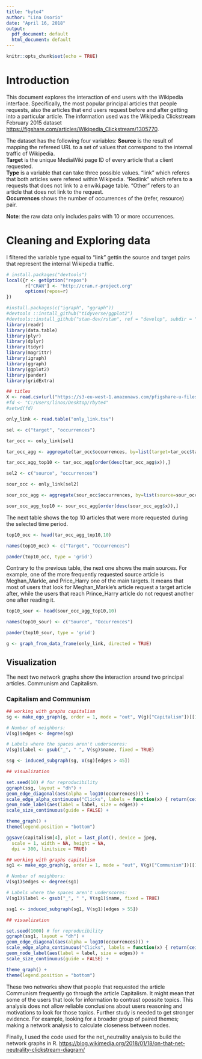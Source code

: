 ```yaml
---
title: "byte4"
author: "Lina Osorio"
date: "April 16, 2018"
output:
  pdf_document: default
  html_document: default
---
```


```r
knitr::opts_chunk$set(echo = TRUE)
```

# Introduction

This document explores the interaction of end users with the Wikipedia interface. Specifically, the most popular principal articles that people requests, also the articles that end users request before and after getting into a particular article. The information used was the Wikipedia Clickstream February 2015 dataset <https://figshare.com/articles/Wikipedia_Clickstream/1305770>. 

The dataset has the following four variables: 
**Source** is the result of mapping the refereed URL to a set of values that correspond to the internal traffic of Wikipedia.  
**Target** is the unique MediaWiki page ID of every article that a client requested.  
**Type** is a variable that can take three possible values. "link" which referes that both articles were refered within Wikipedia. "Redlink" which refers to a requests that does not link to a enwiki.page table. "Other" refers to an article that does not link to the request.  
**Occurrences** shows the number of occurrences of the (refer, resource) pair.  

**Note**: the raw data only includes pairs with 10 or more occurrences.

# Cleaning and Exploring data

I filtered the variable type equal to "link" gettin the source and target pairs that represent the internal Wikipedia traffic.

```r
# install.packages("devtools")
local({r <- getOption("repos")
       r["CRAN"] <- "http://cran.r-project.org" 
       options(repos=r)
})

#install.packages(c("igraph", "ggraph"))
#devtools ::install_github("tidyverse/ggplot2")
#devtools::install_github("stan-dev/rstan", ref = "develop", subdir = "rstan/rstan")
library(readr)
library(data.table)
library(plyr)
library(dplyr)
library(tidyr)
library(magrittr)
library(igraph)
library(ggraph)
library(ggplot2)
library(pander)
library(gridExtra)
```

```r

## titles
X <- read.csv(url("https://s3-eu-west-1.amazonaws.com/pfigshare-u-files/5036383/2015_02_en_clickstream.tsv.gz"))
#fd <- "C:/Users/linos/Desktop/rbyte4"
#setwd(fd)

only_link <- read.table("only_link.tsv")
```

```r
sel <- c("target", "occurrences")

tar_occ <- only_link[sel]

tar_occ_agg <- aggregate(tar_occ$occurrences, by=list(target=tar_occ$target), FUN=sum)

tar_occ_agg_top10 <- tar_occ_agg[order(desc(tar_occ_agg$x)),]

sel2 <- c("source", "occurrences")

sour_occ <- only_link[sel2]

sour_occ_agg <- aggregate(sour_occ$occurrences, by=list(source=sour_occ$source), FUN=sum)

sour_occ_agg_top10 <- sour_occ_agg[order(desc(sour_occ_agg$x)),]
```

The next table shows the top 10 articles that were more requested during the selected time period. 
```r
top10_occ <- head(tar_occ_agg_top10,10)

names(top10_occ) <- c("Target", "Occurrences")

pander(top10_occ, type = 'grid')
```
Contrary to the previous table, the next one shows the main sources. For example, one of the more frequently requested source article is Meghan_Markle, and Price_Harry one of the main targets. It means that most of users that look for Meghan_Markle's article request a target article after, while the users that reach Prince_Harry article do not request another one after reading it.

```r
top10_sour <- head(sour_occ_agg_top10,10)

names(top10_sour) <- c("Source", "Occurrences")

pander(top10_sour, type = 'grid')
```

```r
g <- graph_from_data_frame(only_link, directed = TRUE)
```


## Visualization

The next two network graphs show the interaction around two principal articles. Communism and Capitalism.

### Capitalism and Communism
```r
## working with graphs capitalism
sg <- make_ego_graph(g, order = 1, mode = "out", V(g)["Capitalism"])[[1]]

# Number of neighbors:
V(sg)$edges <- degree(sg)

# Labels where the spaces aren't underscores:
V(sg)$label <- gsub("_", " ", V(sg)$name, fixed = TRUE)

ssg <- induced_subgraph(sg, V(sg)[edges > 45])

```

```r
## visualization

set.seed(10) # for reproducibility
ggraph(ssg, layout = "dh") +
geom_edge_diagonal(aes(alpha = log10(occurrences))) +
scale_edge_alpha_continuous("Clicks", labels = function(x) { return(ceiling(10 ^ x)) }) +
geom_node_label(aes(label = label, size = edges)) +
scale_size_continuous(guide = FALSE) +

theme_graph() +
theme(legend.position = "bottom")

ggsave(capitalism[4], plot = last_plot(), device = jpeg,
  scale = 1, width = NA, height = NA,
  dpi = 300, limitsize = TRUE)
```

```r
## working with graphs capitalism
sg1 <- make_ego_graph(g, order = 1, mode = "out", V(g)["Communism"])[[1]]

# Number of neighbors:
V(sg1)$edges <- degree(sg1)

# Labels where the spaces aren't underscores:
V(sg1)$label <- gsub("_", " ", V(sg1)$name, fixed = TRUE)

ssg1 <- induced_subgraph(sg1, V(sg1)[edges > 55])

```

```r
## visualization

set.seed(1000) # for reproducibility
ggraph(ssg1, layout = "dh") +
geom_edge_diagonal(aes(alpha = log10(occurrences))) +
scale_edge_alpha_continuous("Clicks", labels = function(x) { return(ceiling(10 ^ x)) }) +
geom_node_label(aes(label = label, size = edges)) +
scale_size_continuous(guide = FALSE) +

theme_graph() +
theme(legend.position = "bottom")
```

These two networks show that people that requested the article Communism frequently go through the article Capitalism.  It might mean that  some of the users that look for information to contrast opossite topics. This analysis does not allow reliable conclusions about users reasoning and motivations to look for those topics. Further study is needed to get stronger evidence. For example, looking for a broader group of paired themes; making a network analysis to calculate closeness between nodes.

Finally, I used the code used for the net_neutrality analysis to build the network graphs in R. <https://blog.wikimedia.org/2018/01/18/on-that-net-neutrality-clickstream-diagram/>
